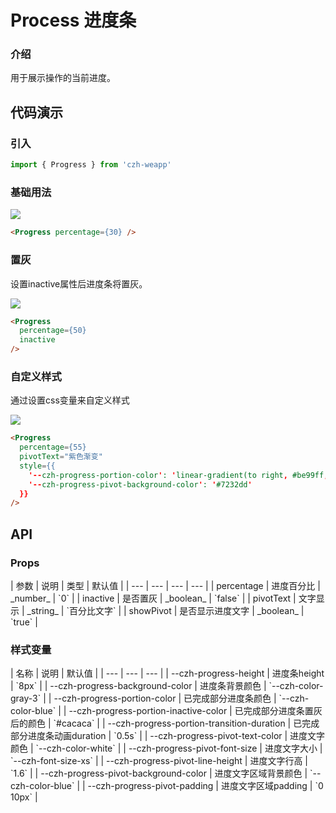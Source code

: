 
# Process 进度条

### 介绍

用于展示操作的当前进度。

## 代码演示

### 引入

```jsx
import { Progress } from 'czh-weapp'
```

### 基础用法

<Image src="/imgs/process/basic.jpg" />

```html
<Progress percentage={30} />	
```

### 置灰

设置inactive属性后进度条将置灰。

<Image src="/imgs/process/gray.jpg" />

```html
<Progress 
  percentage={50}
  inactive 
/>
```

### 自定义样式

通过设置css变量来自定义样式

<Image src="/imgs/process/custom.jpg" />

```html
<Progress 
  percentage={55}
  pivotText="紫色渐变"
  style={{
    '--czh-progress-portion-color': 'linear-gradient(to right, #be99ff, #7232dd)',
    '--czh-progress-pivot-background-color': '#7232dd'
  }}
/>
```

## API

### Props

<div class="table-container">
| 参数 | 说明 | 类型 | 默认值 |
| --- | --- | --- | --- |
| percentage | 进度百分比		| _number_ | `0` |
| inactive | 是否置灰		 | _boolean_ | `false` |
| pivotText | 文字显示			 | _string_ | `百分比文字` |
| showPivot | 是否显示进度文字				 | _boolean_ | `true` |
</div>

### 样式变量

<div class="table-container">
| 名称 | 说明 | 默认值 | 
| --- | --- | --- |
| --czh-progress-height | 进度条height | `8px` |
| --czh-progress-background-color | 进度条背景颜色 | `--czh-color-gray-3` |
| --czh-progress-portion-color | 已完成部分进度条颜色 | `--czh-color-blue` |
| --czh-progress-portion-inactive-color | 已完成部分进度条置灰后的颜色 | `#cacaca` |
| --czh-progress-portion-transition-duration | 已完成部分进度条动画duration | `0.5s` |
| --czh-progress-pivot-text-color | 进度文字颜色 | `--czh-color-white` |
| --czh-progress-pivot-font-size | 进度文字大小 | `--czh-font-size-xs` |
| --czh-progress-pivot-line-height | 进度文字行高 | `1.6` |
| --czh-progress-pivot-background-color | 进度文字区域背景颜色 | `--czh-color-blue` |
| --czh-progress-pivot-padding | 进度文字区域padding | `0 10px` |
</div>
